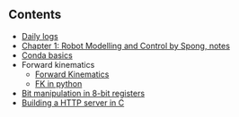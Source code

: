 ## Contents
- [Daily logs](logs/daily-logs.qmd)
- [Chapter 1: Robot Modelling and Control by Spong, notes](entries/chapter_1_spong_notes.qmd)
- [Conda basics](entries/conda_basics.qmd)
- Forward kinematics
    - [Forward Kinematics](entries/forward_kinematics.qmd)
    - [FK in python](entries/fk_in_python.qmd)
- [Bit manipulation in 8-bit registers](entries/bit_manipulation_in_8_bit_registers.qmd)
- [Building a HTTP server in C](entries/http_server.qmd)